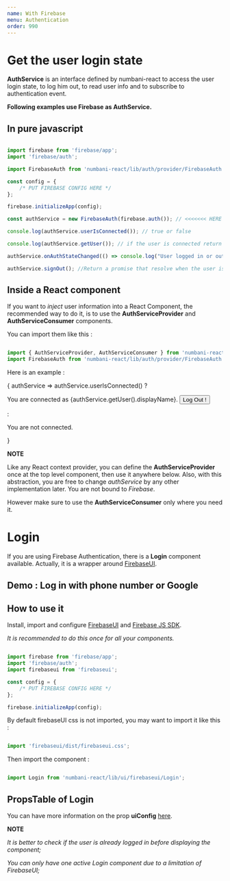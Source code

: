 ```yaml
---
name: With Firebase
menu: Authentication
order: 990
---
```





# Get the user login state

**AuthService** is an interface defined by numbani-react to access the user login state, to log him out, to read user info and to subscribe to authentication event.

**Following examples use Firebase as AuthService.** 

## In pure javascript

```javascript

import firebase from 'firebase/app';
import 'firebase/auth';

import FirebaseAuth from 'numbani-react/lib/auth/provider/FirebaseAuth';

const config = {
    /* PUT FIREBASE CONFIG HERE */
};

firebase.initializeApp(config);

const authService = new FirebaseAuth(firebase.auth()); // <<<<<<< HERE

console.log(authService.userIsConnected()); // true or false

console.log(authService.getUser()); // if the user is connected return a firebase.User instance.

authService.onAuthStateChanged(() => console.log("User logged in or out."));

authService.signOut(); //Return a promise that resolve when the user is logged out.

```

## Inside a React component


If you want to *inject* user information into a React Component, the recommended way to do it, is to use the **AuthServiceProvider** and **AuthServiceConsumer** components.

You can import them like this :

```javascript

import { AuthServiceProvider, AuthServiceConsumer } from 'numbani-react/lib/ui/auth/AuthService';
import FirebaseAuth from 'numbani-react/lib/auth/provider/FirebaseAuth';

```

Here is an example :

<Playground>
  <AuthServiceProvider authService={new FirebaseAuth(firebase.auth())}>
          <AuthServiceConsumer>
            {
              authService =>
                authService.userIsConnected() ?
                  <p>You are connected as {authService.getUser().displayName}.
                  <button onClick={authService.signOut}>Log Out !</button></p>
                  :
                  <p>You are not connected.</p>
            }
          </AuthServiceConsumer>
        </AuthServiceProvider>
</Playground>

**NOTE**

Like any React context provider, you can define the **AuthServiceProvider** once at the top level component, then use it anywhere below. Also, with this abstraction, you are free to change *authService* by any other implementation later. You are not bound to *Firebase*.

However make sure to use the **AuthServiceConsumer** only where you need it.

# Login

If you are using Firebase Authentication, there is a **Login** component available. Actually, it is a wrapper around [FirebaseUI](https://github.com/firebase/firebaseui-web).

## Demo : Log in with phone number or Google

<Playground>
    <Login 
        firebaseui={firebaseui} 
        firebaseAuth={firebase.auth()}
        uiConfig={{
            signInSuccessUrl : '#inside-a-react-component', // Redirect to the next example on this page
            signInOptions: [
                firebase.auth.PhoneAuthProvider.PROVIDER_ID,
                firebase.auth.GoogleAuthProvider.PROVIDER_ID
            ]
        }}
    />
</Playground>


## How to use it

Install, import and configure [FirebaseUI](https://github.com/firebase/firebaseui-web) and [Firebase JS SDK](https://github.com/firebase/firebase-js-sdk).

*It is recommended to do this once for all your components.*

```javascript

import firebase from 'firebase/app';
import 'firebase/auth';
import firebaseui from 'firebaseui';

const config = {
    /* PUT FIREBASE CONFIG HERE */
};

firebase.initializeApp(config);

```

By default firebaseUI css is not imported, you may want to import it like this :

```javascript

import 'firebaseui/dist/firebaseui.css';

```

Then import the component :

```javascript

import Login from 'numbani-react/lib/ui/firebaseui/Login';

```

## PropsTable of Login

<PropsTable of={Login} />

You can have more information on the prop **uiConfig** [here](https://github.com/firebase/firebaseui-web#configuration).

**NOTE**

*It is better to check if the user is already logged in before displaying the component;*

*You can only have one active Login component due to a limitation of FirebaseUI;*